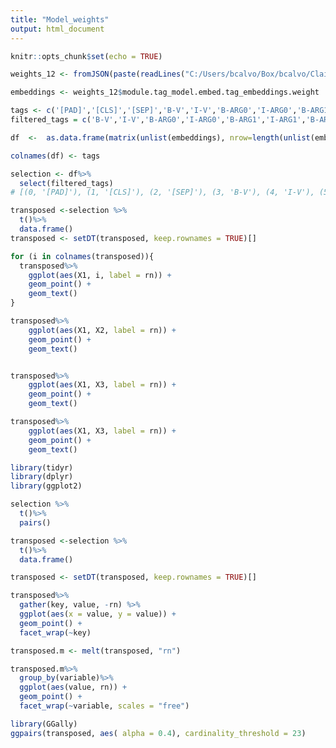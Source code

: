 ```yaml
---
title: "Model_weights"
output: html_document
---
```


```r
knitr::opts_chunk$set(echo = TRUE)
```

```r

weights_12 <- fromJSON(paste(readLines("C:/Users/bcalvo/Box/bcalvo/Claim-Verification-FakeNews/experiment-5/outputs/sembert_12/weights.json"), collapse=""))

```

```r

embeddings <- weights_12$module.tag_model.embed.tag_embeddings.weight

tags <- c('[PAD]','[CLS]','[SEP]','B-V','I-V','B-ARG0','I-ARG0','B-ARG1','I-ARG1','B-ARG2','I-ARG2','B-ARG4','I-ARG4','B-ARGM-TMP','I-ARGM-TMP','B-ARGM-LOC','I-ARGM-LOC','B-ARGM-CAU','I-ARGM-CAU','B-ARGM-PRP','I-ARGM-PRP','O')
filtered_tags = c('B-V','I-V','B-ARG0','I-ARG0','B-ARG1','I-ARG1','B-ARG2','I-ARG2')

df  <-  as.data.frame(matrix(unlist(embeddings), nrow=length(unlist(embeddings[1]))), col.names=tags)

colnames(df) <- tags

selection <- df%>%
  select(filtered_tags)
# [(0, '[PAD]'), (1, '[CLS]'), (2, '[SEP]'), (3, 'B-V'), (4, 'I-V'), (5, 'B-ARG0'), (6, 'I-ARG0'), (7, 'B-ARG1'), (8, 'I-ARG1'), (9, 'B-ARG2'), (10, 'I-ARG2'), (11, 'B-ARG4'), (12, 'I-ARG4'), (13, 'B-ARGM-TMP'), (14, 'I-ARGM-TMP'), (15, 'B-ARGM-LOC'), (16, 'I-ARGM-LOC'), (17, 'B-ARGM-CAU'), (18, 'I-ARGM-CAU'), (19, 'B-ARGM-PRP'), (20, 'I-ARGM-PRP'), (21, 'O')]

```
```r

transposed <-selection %>%
  t()%>%
  data.frame()
transposed <- setDT(transposed, keep.rownames = TRUE)[]

for (i in colnames(transposed)){
  transposed%>%
    ggplot(aes(X1, i, label = rn)) + 
    geom_point() +
    geom_text()
}

transposed%>%
    ggplot(aes(X1, X2, label = rn)) + 
    geom_point() +
    geom_text()


transposed%>%
    ggplot(aes(X1, X3, label = rn)) + 
    geom_point() +
    geom_text()

transposed%>%
    ggplot(aes(X1, X3, label = rn)) + 
    geom_point() +
    geom_text()
```


```r
library(tidyr)
library(dplyr)
library(ggplot2)

selection %>%
  t()%>%
  pairs()

transposed <-selection %>%
  t()%>%
  data.frame()

transposed <- setDT(transposed, keep.rownames = TRUE)[]

transposed%>%
  gather(key, value, -rn) %>%
  ggplot(aes(x = value, y = value)) + 
  geom_point() +
  facet_wrap(~key)

transposed.m <- melt(transposed, "rn")

transposed.m%>%
  group_by(variable)%>%
  ggplot(aes(value, rn)) + 
  geom_point() + 
  facet_wrap(~variable, scales = "free")

library(GGally)
ggpairs(transposed, aes( alpha = 0.4), cardinality_threshold = 23)

```
